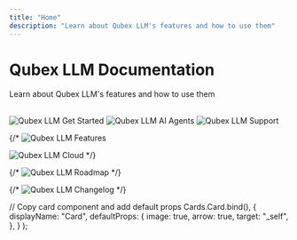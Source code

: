 ```yaml
---
title: "Home"
description: "Learn about Qubex LLM's features and how to use them"
---
```



# Qubex LLM Documentation

Learn about Qubex LLM's features and how to use them

<br />

<Cards>
  <Card title="Get Started" href="introduction"> 
    <Image
      src="/images/getting-started/header-image.png" 
      height={1080} 
      width={1920} 
      quality={100}
      alt="Qubex LLM Get Started"
    />
  </Card>
 <Card title="Agents" href="agent/overview">
  <Image
    src="/images/guides/ai-agents/header-image.png"
    height={1080}
    width={1920}
    quality={100}
    alt="Qubex LLM AI Agents"
  />
</Card>

<Card title="Support" href="support">
  <Image
    src="/images/getting-started/support/header-image.png"
    height={1080}
    width={1920}
    quality={100}
    alt="Qubex LLM Support"
  />
</Card>

{/* <Card title="Features" href="features/all-features">
  <Image
    src="/images/features/header-image.png"
    height={1080}
    width={1920}
    quality={100}
    alt="Qubex LLM Features"
  />
</Card>

<Card title="Qubex LLM Cloud" href="cloud/overview">
  <Image
    src="/images/cloud/header-image.png"
    height={1080}
    width={1920}
    quality={100}
    alt="Qubex LLM Cloud"
  />
</Card> */}

{/* <Card title="Roadmap" href="roadmap">
  <Image
    src="/images/product/roadmap/header-image.png"
    height={1080}
    width={1920}
    quality={100}
    alt="Qubex LLM Roadmap"
  />
</Card> */}

  {/* <Card title="Changelog" href="changelog/overview"> 
    <Image
      src="/images/product/changelog/header-image.png" 
      height={1080} 
      width={1920} 
      quality={100}
      alt="Qubex LLM Changelog"
    />
  </Card>   */}
</Cards>

  // Copy card component and add default props
  Cards.Card.bind(),
  {
    displayName: "Card",
    defaultProps: {
      image: true,
      arrow: true,
      target: "_self",
    },
  }
);

<style global jsx>{`
  img {
    aspect-ratio: 16/9;
    object-fit: cover;
  }
`}</style>

